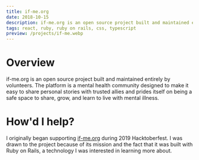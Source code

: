 ```yaml
---
title: if-me.org
date: 2018-10-15
description: if-me.org is an open source project built and maintained entirely by volunteers
tags: react, ruby, ruby on rails, css, typescript
preview: /projects/if-me.webp
---
```


<Hero src="/projects/if-me.webp" alt="if-me" />

# Overview

if-me.org is an open source project built and maintained entirely by volunteers. The platform is a mental health community designed to make it easy to share personal stories with trusted allies and prides itself on being a safe space to share, grow, and learn to live with mental illness.

# How'd I help?

I originally began supporting [if-me.org](https://if-me.org) during 2019 Hacktoberfest. I was drawn to the project because of its mission and the fact that it was built with Ruby on Rails, a technology I was interested in learning more about.
